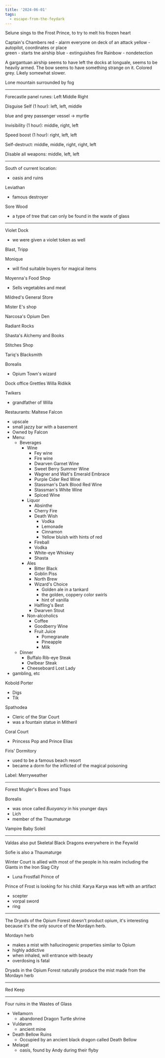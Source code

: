 ```yaml
---
title: '2024-06-01'
tags:
  - escape-from-the-feydark
---
```



Selune sings to the Frost Prince, to try to melt his frozen heart

Captain's Chambers
red - alarm everyone on deck of an attack
yellow - autopilot, coordinates or place                        
green - starts tne airship
blue - extinguishes fire
Rainbow - nondetection

A gargantuan airship seems to have left the docks at Ionguale, seems to be heavily armed. The bow seems to have something strange on it. Colored grey. Likely somewhat slower.

Lone mountain surrounded by fog

___
Forecastle panel runes:
Left
Middle
Right

Disguise Self (1 hour):
left, left, middle

blue and grey passenger vessel -> myrtle 

Invisibility (1 hour):
middle, right, left

Speed boost (1 hour):
right, left, left

Self-destruct:
middle, middle, right, right, left

Disable all weapons:
middle, left, left


___

South of current location:
  - oasis and ruins
  

Leviathan
  - famous destroyer


Sore Wood
  - a type of tree that can only be found in the waste of glass


___

Violet Dock
  - we were given a violet token as well

Blast, Tripp

Monique
 - will find suitable buyers for magical items

Moyenna's Food Shop
  - Sells vegetables and meat

Mildred's General Store

Mister E's shop

Narcosa's Opium Den

Radiant Rocks

Shasta's Alchemy and Books

Stitches Shop

Tariq's Blacksmith

Borealis
  - Opium Town's wizard

Dock office
Grettles
Willa
Ridikik

Twikers 
  - grandfather of Willa

Restaurants:
  Maltese Falcon
  - upscale
  - small jazzy bar with a basement
  - Owned by Falcon
  - Menu:
    - Beverages
      - Wine
        - Fey wine
        - Fire wine
        - Dwarven Garnet Wine
        - Sweet Berry Summer Wine
        - Wagner and Walt's Emerald Embrace
        - Purple Cider Red Wine
        - Stassman's Dark Blood Red Wine
        - Stassman's White Wine
        - Spiced Wine
      - Liquor
        - Absinthe
        - Cherry Fire
        - Death Wish
          - Vodka
          - Lemonade
          - Cinnamon
          - Yellow bluish with hints of red
        - Fireball
        - Vodka
        - White-eye Whiskey
        - Shasta
      - Ales
        - Bitter Black
        - Goblin Piss
        - North Brew
        - Wizard's Choice
          - Golden ale in a tankard
          - the golden, coppery color swirls
          - hint of vanilla
        - Halfling's Best
        - Dwarven Stout
      - Non-alcoholics
        - Coffee
        - Goodberry Wine
        - Fruit Juice
          - Pomegranate
          - Pineapple
          - Milk 
    - Dinner
      - Buffalo Rib-eye Steak
      - Owlbear Steak
      - Cheeseboard
  Lost Lady
  - gambling, etc

Kobold Porter
  - Digs
  - Tik

Spathodea
  - Cleric of the Star Court
  - was a fountain statue in Mitheril


Coral Court
  - Princess Pop and Prince Elias


Firis' Dormitory
  - used to be a famous beach resort
  - became a dorm for the inflicted of the magical poisoning


Label: Merryweather

___

Forest
Mugler's Bows and Traps


Borealis
  - was once called *Buoyancy* in his younger days
  - Lich
  - member of the Thaumaturge


Vampire Baby Soleil

___

Valdas also put Skeletal Black Dragons everywhere in the Feywild

Sofie is also a Thaumaturge

Winter Court is allied with most of the people in his realm including the Giants in the Iron Slag City
  - Luna Frostfall
Prince of 


Prince of Frost is looking for his child: Karya
Karya was left with an artifact
 - scepter
 - vorpal sword
 - ring
___

The Dryads of the Opium Forest doesn't product opium, it's interesting because it's the only source of the Mordayn herb.

Mordayn herb
  - makes a mist with hallucinogenic properties similar to Opium
  - highly addictive
  - when inhaled, will entrance with beauty
  - overdosing is fatal

Dryads in the Opium Forest naturally produce the mist made from the 
Mordayn herb

___

Red Keep

___

Four ruins in the Wastes of Glass
 - Vellamorn
   - abandoned Dragon Turtle shrine
 - Vuldarum
   - ancient mine
 - Death Bellow Ruins
   - Occupied by an ancient black dragon called Death Bellow
 - Melaqat
   - oasis, found by Andy during their flyby

